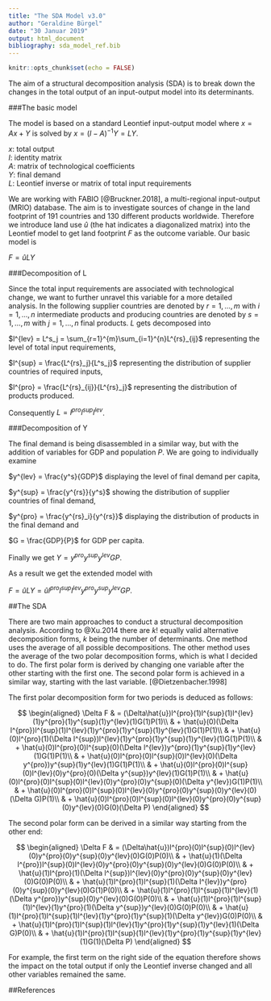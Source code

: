 ---
title: "The SDA Model v3.0"
author: "Geraldine Bürgel"
date: "30 Januar 2019"
output: html_document
bibliography: sda_model_ref.bib
---

```{r setup, include=FALSE}
knitr::opts_chunk$set(echo = FALSE)
```

The aim of a structural decomposition analysis (SDA) is to break down the changes in the total output of an input-output model into its determinants.

###The basic model

The model is based on a standard Leontief input-output model where $x = Ax + Y$ is solved by $x = (I - A)^{-1}Y = LY$.  

$x$: total output  
$I$: identity matrix  
$A$: matrix of technological coefficients  
$Y$: final demand  
$L$: Leontief inverse or matrix of total input requirements

We are working with FABIO [@Bruckner.2018], a multi-regional input-output (MRIO) database. The aim is to investigate sources of change in the land footprint of 191 countries and 130 different products worldwide. Therefore we introduce land use $\hat{u}$ (the hat indicates a diagonalized matrix) into the Leontief model to get land footprint $F$ as the outcome variable. Our basic model is  

$F = \hat{u}LY$  

###Decomposition of L

Since the total input requirements are associated with technological change, we want to further unravel this variable for a more detailed analysis. In the following supplier countries are denoted by $r = 1,...,m$ with $i = 1,...,n$ intermediate products and producing countries are denoted by $s = 1,...,m$ with $j = 1,...,n$ final products. $L$ gets decomposed into  

$l^{lev} = L^s_j = \sum_{r=1}^{m}\sum_{i=1}^{n}L^{rs}_{ij}$ representing the level of total input requirements,  

$l^{sup} = \frac{L^{rs}_j}{L^s_j}$ representing the distribution of supplier countries of required inputs,   

$l^{pro} = \frac{L^{rs}_{ij}}{L^{rs}_j}$ representing the distribution of products produced.  

Consequently $L = l^{pro} l^{sup} l^{lev}$.

###Decomposition of Y

The final demand is being disassembled in a similar way, but with the addition of variables for GDP and population $P$. We are going to individually examine    

$y^{lev} = \frac{y^s}{GDP}$ displaying the level of final demand per capita,  

$y^{sup} = \frac{y^{rs}}{y^s}$ showing the distribution of supplier countries of final demand,  

$y^{pro} = \frac{y^{rs}_i}{y^{rs}}$ displaying the distribution of products in the final demand and  

$G = \frac{GDP}{P}$ for GDP per capita.  

Finally we get $Y = y^{pro} y^{sup} y^{lev} G P$.

As a result we get the extended model with  

$F = \hat{u}LY = \hat{u} l^{pro} l^{sup} l^{lev} y^{pro} y^{sup} y^{lev} G P$.

##The SDA

There are two main approaches to conduct a structural decomposition analysis. According to @Xu.2014 there are $k!$ equally valid alternative decomposition forms, $k$ being the number of determinants. One method uses the average of all possible decompositions. The other method uses the average of the two polar decomposition forms, which is what I decided to do. The first polar form is derived by changing one variable after the other starting with the first one. The second polar form is achieved in a similar way, starting with the last variable. [@Dietzenbacher.1998]  

The first polar decomposition form for two periods is deduced as follows:

$$
\begin{aligned}
\Delta F & = (\Delta\hat{u})l^{pro}(1)l^{sup}(1)l^{lev}(1)y^{pro}(1)y^{sup}(1)y^{lev}(1)G(1)P(1)\\
& + \hat{u}(0)(\Delta l^{pro})l^{sup}(1)l^{lev}(1)y^{pro}(1)y^{sup}(1)y^{lev}(1)G(1)P(1)\\
& + \hat{u}(0)l^{pro}(1)(\Delta l^{sup})l^{lev}(1)y^{pro}(1)y^{sup}(1)y^{lev}(1)G(1)P(1)\\
& + \hat{u}(0)l^{pro}(0)l^{sup}(0)(\Delta l^{lev})y^{pro}(1)y^{sup}(1)y^{lev}(1)G(1)P(1)\\
& + \hat{u}(0)l^{pro}(0)l^{sup}(0)l^{lev}(0)(\Delta y^{pro})y^{sup}(1)y^{lev}(1)G(1)P(1)\\
& + \hat{u}(0)l^{pro}(0)l^{sup}(0)l^{lev}(0)y^{pro}(0)(\Delta y^{sup})y^{lev}(1)G(1)P(1)\\
& + \hat{u}(0)l^{pro}(0)l^{sup}(0)l^{lev}(0)y^{pro}(0)y^{sup}(0)(\Delta y^{lev})G(1)P(1)\\
& + \hat{u}(0)l^{pro}(0)l^{sup}(0)l^{lev}(0)y^{pro}(0)y^{sup}(0)y^{lev}(0)(\Delta G)P(1)\\
& + \hat{u}(0)l^{pro}(0)l^{sup}(0)l^{lev}(0)y^{pro}(0)y^{sup}(0)y^{lev}(0)G(0)(\Delta P)
\end{aligned}
$$

The second polar form can be derived in a similar way starting from the other end:

$$
\begin{aligned}
\Delta F  & = (\Delta\hat{u})l^{pro}(0)l^{sup}(0)l^{lev}(0)y^{pro}(0)y^{sup}(0)y^{lev}(0)G(0)P(0)\\
& + \hat{u}(1)(\Delta l^{pro})l^{sup}(0)l^{lev}(0)y^{pro}(0)y^{sup}(0)y^{lev}(0)G(0)P(0)\\
& + \hat{u}(1)l^{pro}(1)(\Delta l^{sup})l^{lev}(0)y^{pro}(0)y^{sup}(0)y^{lev}(0)G(0)P(0)\\
& + \hat{u}(1)l^{pro}(1)l^{sup}(1)(\Delta l^{lev})y^{pro}(0)y^{sup}(0)y^{lev}(0)G(1)P(0)\\
& + \hat{u}(1)l^{pro}(1)l^{sup}(1)l^{lev}(1)(\Delta y^{pro})y^{sup}(0)y^{lev}(0)G(0)P(0)\\
& + \hat{u}(1)l^{pro}(1)l^{sup}(1)l^{lev}(1)y^{pro}(1)(\Delta y^{sup})y^{lev}(0)G(0)P(0)\\
& + \hat{u}(1)l^{pro}(1)l^{sup}(1)l^{lev}(1)y^{pro}(1)y^{sup}(1)(\Delta y^{lev})G(0)P(0)\\
& + \hat{u}(1)l^{pro}(1)l^{sup}(1)l^{lev}(1)y^{pro}(1)y^{sup}(1)y^{lev}(1)(\Delta G)P(0)\\
& + \hat{u}(1)l^{pro}(1)l^{sup}(1)l^{lev}(1)y^{pro}(1)y^{sup}(1)y^{lev}(1)G(1)(\Delta P)
\end{aligned}
$$

For example, the first term on the right side of the equation therefore shows the impact on the total output if only the Leontief inverse changed and all other variables remained the same.

##References
